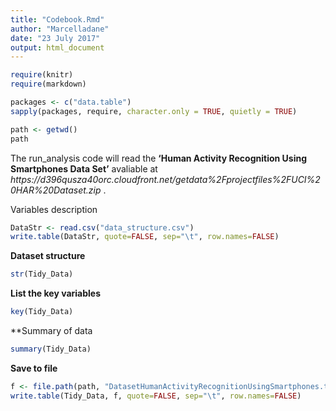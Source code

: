 ```yaml
---
title: "Codebook.Rmd"
author: "Marcelladane"
date: "23 July 2017"
output: html_document
---
```


```r
require(knitr)
require(markdown)

packages <- c("data.table")
sapply(packages, require, character.only = TRUE, quietly = TRUE)

path <- getwd()
path
```

The run_analysis code will read the **'Human Activity Recognition Using Smartphones Data Set'** avaliable at *https://d396qusza40orc.cloudfront.net/getdata%2Fprojectfiles%2FUCI%20HAR%20Dataset.zip* .

Variables description
```r
DataStr <- read.csv("data_structure.csv")
write.table(DataStr, quote=FALSE, sep="\t", row.names=FALSE)

```

**Dataset structure**
```r

str(Tidy_Data)
```

**List the key variables**
```r
key(Tidy_Data)
```

**Summary of data
```r
summary(Tidy_Data)
```


**Save to file**
```r
f <- file.path(path, "DatasetHumanActivityRecognitionUsingSmartphones.txt")
write.table(Tidy_Data, f, quote=FALSE, sep="\t", row.names=FALSE)
```

